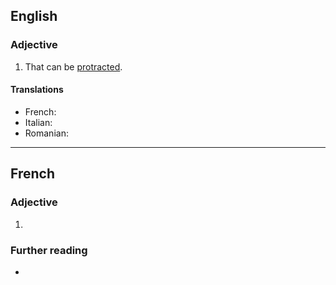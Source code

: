 ==English==

===Adjective===
{{en-adj}}

# That can be [[protract]]ed.
#: {{ux|en|A cat's claws are '''protractile'''.}}

====Translations====
{{trans-top|that can be protracted}}
* French: {{t+|fr|protactile}}
* Italian: {{t|it|protrattile}}
* Romanian: {{t|ro|protractil}}
{{trans-mid}}
{{trans-bottom}}
----
==French==

===Adjective===
{{fr-adj}}

# {{l|en|protractile}}

===Further reading===
* {{R:TLFi}}
